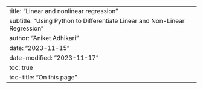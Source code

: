 ---
title: "Linear and nonlinear regression"
subtitle: "Using Python to Differentiate Linear and Non-Linear Regression"
author: "Aniket Adhikari"
date: "2023-11-15"
date-modified: "2023-11-17"
toc: true
toc-title: "On this page"
---